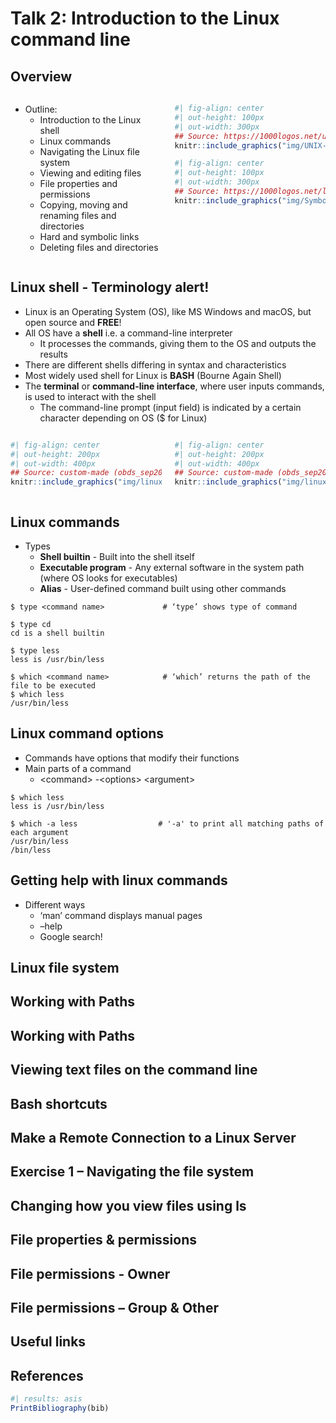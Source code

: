 # Talk 2: Introduction to the Linux command line

## Overview

<!--
- Linux is a type of computer operating system (OS), like Windows or MacOS, that is part of the Unix family of OS
- Linux is frequently used in high-performance computing and applications e.g. in Computational Biology
-->

:::: {.columns}

::: {.column width="50%"}
- Outline:
  + Introduction to the Linux shell 
  + Linux commands 
  + Navigating the Linux file system
  + Viewing and editing files
  + File properties and permissions
  + Copying, moving and renaming files and directories
  + Hard and symbolic links
  + Deleting files and directories
:::

::: {.column width="50%"}
```r
#| fig-align: center
#| out-height: 100px
#| out-width: 300px
## Source: https://1000logos.net/unix-logo/#
knitr::include_graphics("img/UNIX-Logo-500x281.jpg")
```
```r
#| fig-align: center
#| out-height: 100px
#| out-width: 300px
## Source: https://1000logos.net/linux-logo/
knitr::include_graphics("img/Symbol-Linux.jpg")
```
:::

::::

## Linux shell - Terminology alert!

<!-- 
Nice explanation in https://www.freecodecamp.org/news/command-line-for-beginners/
-->

- Linux is an Operating System (OS), like MS Windows and macOS, but open source and **FREE**! 
- All OS have a  **shell** i.e. a command-line interpreter
  + It processes the commands, giving them to the OS and outputs the results
- There are different shells differing in syntax and characteristics
- Most widely used shell for Linux is **BASH** (Bourne Again Shell)
- The **terminal** or **command-line interface**, where user inputs commands, is used to interact with the shell
  + The command-line prompt (input field) is indicated by a certain character depending on OS ($ for Linux)

:::: {.columns}

::: {.column width="50%"}

```r
#| fig-align: center
#| out-height: 200px
#| out-width: 400px
## Source: custom-made (obds_sep2023/02_Introduction_to_the_linux_command_line.pptx, slide 2)
knitr::include_graphics("img/linux_shell_bash.png")
```
:::

::: {.column width="50%"}

```r
#| fig-align: center
#| out-height: 200px
#| out-width: 400px
## Source: custom-made (obds_sep2023/02_Introduction_to_the_linux_command_line.pptx, slide 2)
knitr::include_graphics("img/linux_shell_emulator.png")
```
:::

::::

## Linux commands

- Types
  + **Shell builtin** - Built into the shell itself
  + **Executable program** - Any external software in the system path (where OS looks for executables)
  + **Alias** - User-defined command built using other commands
  
```
$ type <command name>             # ‘type’ shows type of command

$ type cd                    
cd is a shell builtin

$ type less
less is /usr/bin/less

$ which <command name>            # ‘which’ returns the path of the file to be executed
$ which less
/usr/bin/less
```
## Linux command options

- Commands have options that modify their functions
- Main parts of a command
  + \<command> -\<options> \<argument>

```
$ which less
less is /usr/bin/less

$ which -a less                  # '-a' to print all matching paths of each argument
/usr/bin/less
/bin/less
```

## Getting help with linux commands

- Different ways
  + ‘man’ command displays manual pages
  + <command name> --help
  + Google search!

## Linux file system

## Working with Paths

## Working with Paths

## Viewing text files on the command line

## Bash shortcuts

## Make a Remote Connection to a Linux Server

## Exercise 1 – Navigating the file system

## Changing how you view files using ls

## File properties & permissions

## File permissions - Owner

## File permissions – Group & Other

## Useful links

## References

```r
#| results: asis
PrintBibliography(bib)
```
